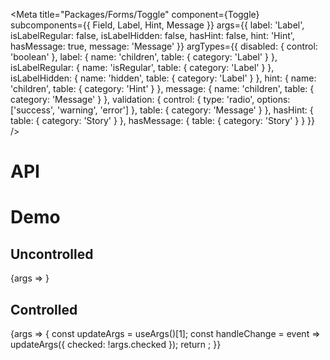 
<Meta
  title="Packages/Forms/Toggle"
  component={Toggle}
  subcomponents={{ Field, Label, Hint, Message }}
  args={{
    label: 'Label',
    isLabelRegular: false,
    isLabelHidden: false,
    hasHint: false,
    hint: 'Hint',
    hasMessage: true,
    message: 'Message'
  }}
  argTypes={{
    disabled: { control: 'boolean' },
    label: { name: 'children', table: { category: 'Label' } },
    isLabelRegular: { name: 'isRegular', table: { category: 'Label' } },
    isLabelHidden: { name: 'hidden', table: { category: 'Label' } },
    hint: { name: 'children', table: { category: 'Hint' } },
    message: { name: 'children', table: { category: 'Message' } },
    validation: {
      control: { type: 'radio', options: ['success', 'warning', 'error'] },
      table: { category: 'Message' }
    },
    hasHint: { table: { category: 'Story' } },
    hasMessage: { table: { category: 'Story' } }
  }}
/>

# API

<ArgsTable />

# Demo

## Uncontrolled

<Canvas>
  <Story name="Uncontrolled">{args => <ToggleStory {...args} />}</Story>
</Canvas>

## Controlled

<Canvas>
  <Story name="Controlled" args={{ checked: false }}>
    {args => {
      const updateArgs = useArgs()[1];
      const handleChange = event => updateArgs({ checked: !args.checked });
      return <ToggleStory {...args} onChange={handleChange} />;
    }}
  </Story>
</Canvas>
